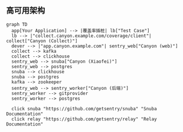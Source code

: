 

## 高可用架构

```mermaid
graph TD
  app[Your Application] --> |覆盖率插桩| lb["Test Case"]
  lb --> |"collect.canyon.example.com/coverage/client"| collect["Canyon (Collect)"]
  dever --> |"app.canyon.example.com"| sentry_web["Canyon (web)"]
  collect --> kafka
  collect --> clickhouse
  sentry_web --> snuba["Canyon (Xiaofei)"]
  sentry_web --> postgres
  snuba --> clickhouse
  snuba --> postgres
  kafka --> zookeeper
  sentry_web --> sentry_worker["Canyon (后端)"]
  sentry_worker --> gitprovider
  sentry_worker --> postgres

  click snuba "https://github.com/getsentry/snuba" "Snuba Documentation"
  click relay "https://github.com/getsentry/relay" "Relay Documentation"

```
